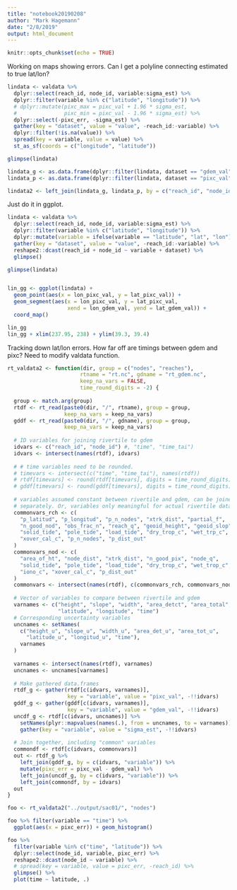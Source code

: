 ```yaml
---
title: "notebook20190208"
author: "Mark Hagemann"
date: "2/8/2019"
output: html_document
---
```


```r
knitr::opts_chunk$set(echo = TRUE)
```

Working on maps showing errors. Can I get a polyline connecting estimated to true lat/lon?

```r
lindata <- valdata %>% 
  dplyr::select(reach_id, node_id, variable:sigma_est) %>% 
  dplyr::filter(variable %in% c("latitude", "longitude")) %>% 
  # dplyr::mutate(pixc_max = pixc_val + 1.96 * sigma_est,
  #               pixc_min = pixc_val - 1.96 * sigma_est) %>% 
  dplyr::select(-pixc_err, -sigma_est) %>% 
  gather(key = "dataset", value = "value", -reach_id:-variable) %>% 
  dplyr::filter(!is.na(value)) %>% 
  spread(key = variable, value = value) %>% 
  st_as_sf(coords = c("longitude", "latitude"))

glimpse(lindata)

lindata_g <- as.data.frame(dplyr::filter(lindata, dataset == "gdem_val"))
lindata_p <- as.data.frame(dplyr::filter(lindata, dataset == "pixc_val"))

lindata2 <- left_join(lindata_g, lindata_p, by = c("reach_id", "node_id"))

```

Just do it in ggplot. 

```r
lindata <- valdata %>% 
  dplyr::select(reach_id, node_id, variable:sigma_est) %>% 
  dplyr::filter(variable %in% c("latitude", "longitude")) %>% 
  dplyr::mutate(variable = ifelse(variable == "latitude", "lat", "lon")) %>% 
  gather(key = "dataset", value = "value", -reach_id:-variable) %>% 
  reshape2::dcast(reach_id + node_id ~ variable + dataset) %>% 
  glimpse()

glimpse(lindata)


lin_gg <- ggplot(lindata) + 
  geom_point(aes(x = lon_pixc_val, y = lat_pixc_val)) +
  geom_segment(aes(x = lon_pixc_val, y = lat_pixc_val,
                   xend = lon_gdem_val, yend = lat_gdem_val)) +
  coord_map()

lin_gg
lin_gg + xlim(237.95, 238) + ylim(39.3, 39.4)
```



Tracking down lat/lon errors. How far off are timings between gdem and pixc? Need to modify valdata function. 


```r

rt_valdata2 <- function(dir, group = c("nodes", "reaches"),
                       rtname = "rt.nc", gdname = "rt_gdem.nc",
                       keep_na_vars = FALSE,
                       time_round_digits = -2) {
  
  group <- match.arg(group)
  rtdf <- rt_read(paste0(dir, "/", rtname), group = group, 
                  keep_na_vars = keep_na_vars)
  gddf <- rt_read(paste0(dir, "/", gdname), group = group,
                  keep_na_vars = keep_na_vars)
  
  # ID variables for joining rivertile to gdem
  idvars <- c("reach_id", "node_id") #, "time", "time_tai")
  idvars <- intersect(names(rtdf), idvars)
  
  # # time variables need to be rounded.
  # timevars <- intersect(c("time", "time_tai"), names(rtdf))
  # rtdf[timevars] <- round(rtdf[timevars], digits = time_round_digits)
  # gddf[timevars] <- round(gddf[timevars], digits = time_round_digits)  
  
  # variables assumed constant between rivertile and gdem, can be joined 
  # separately. Or, variables only meaningful for actual rivertile data
  commonvars_rch <- c(
    "p_latitud", "p_longitud", "p_n_nodes", "xtrk_dist", "partial_f", 
    "n_good_nod", "obs_frac_n", "reach_q", "geoid_height", "geoid_slop", 
    "solid_tide", "pole_tide", "load_tide", "dry_trop_c", "wet_trp_c", "iono_c",
    "xover_cal_c", "p_n_nodes", "p_dist_out"
  )
  commonvars_nod <- c(
    "area_of_ht", "node_dist", "xtrk_dist", "n_good_pix", "node_q",
    "solid_tide", "pole_tide", "load_tide", "dry_trop_c", "wet_trop_c", 
    "iono_c", "xover_cal_c", "p_dist_out"
  )
  commonvars <- intersect(names(rtdf), c(commonvars_rch, commonvars_nod))
  
  # Vector of variables to compare between rivertile and gdem
  varnames <- c("height", "slope", "width", "area_detct", "area_total",
                "latitude", "longitude", "time")
  # Corresponding uncertainty variables
  uncnames <- setNames(
    c("height_u", "slope_u", "width_u", "area_det_u", "area_tot_u", 
      "latitude_u", "longitud_u", "time"), 
    varnames
  )
  
  varnames <- intersect(names(rtdf), varnames)
  uncnames <- uncnames[varnames]
  
  # Make gathered data.frames
  rtdf_g <- gather(rtdf[c(idvars, varnames)], 
                   key = "variable", value = "pixc_val", -!!idvars)
  gddf_g <- gather(gddf[c(idvars, varnames)], 
                   key = "variable", value = "gdem_val", -!!idvars)
  uncdf_g <- rtdf[c(idvars, uncnames)] %>% 
    setNames(plyr::mapvalues(names(.), from = uncnames, to = varnames)) %>% 
    gather(key = "variable", value = "sigma_est", -!!idvars)
  
  # Join together, including "common" variables
  commondf <- rtdf[c(idvars, commonvars)]
  out <- rtdf_g %>% 
    left_join(gddf_g, by = c(idvars, "variable")) %>% 
    mutate(pixc_err = pixc_val - gdem_val) %>% 
    left_join(uncdf_g, by = c(idvars, "variable")) %>% 
    left_join(commondf, by = idvars)
  out
}
```



```r
foo <- rt_valdata2("../output/sac01/", "nodes")

foo %>% filter(variable == "time") %>% 
  ggplot(aes(x = pixc_err)) + geom_histogram()

foo %>% 
  filter(variable %in% c("time", "latitude")) %>% 
  dplyr::select(node_id, variable, pixc_err) %>% 
  reshape2::dcast(node_id ~ variable) %>% 
  # spread(key = variable, value = pixc_err, -reach_id) %>%
  glimpse() %>% 
  plot(time ~ latitude, .)

```

